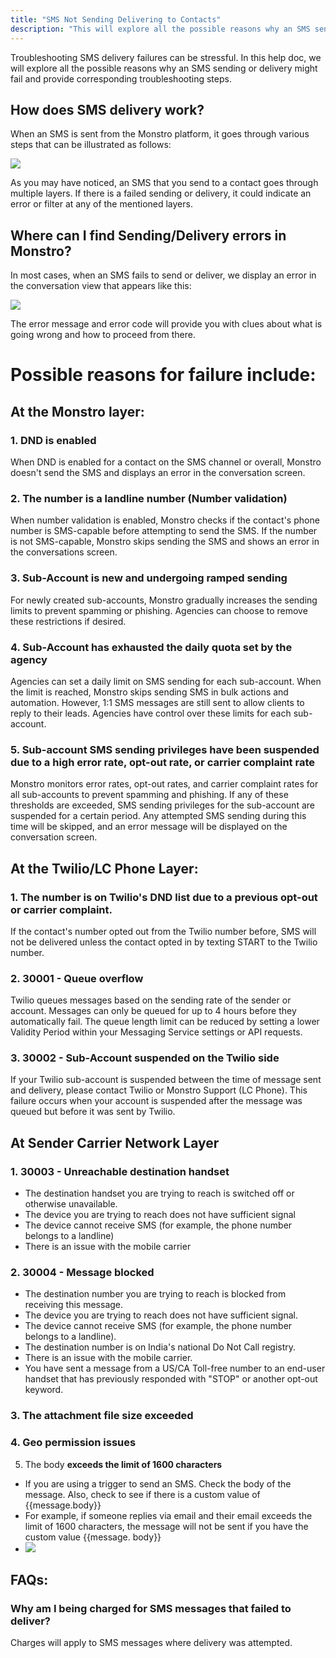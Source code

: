 ```yaml
---
title: "SMS Not Sending Delivering to Contacts"
description: "This will explore all the possible reasons why an SMS sending or delivery might fail and provide corresponding troubleshooting steps."
---
```


Troubleshooting SMS delivery failures can be stressful. In this help doc, we will explore all the possible reasons why an SMS sending or delivery might fail and provide corresponding troubleshooting steps.

## How does SMS delivery work?

When an SMS is sent from the Monstro platform, it goes through various steps that can be illustrated as follows:

![](https://s3.amazonaws.com/cdn.freshdesk.com/data/helpdesk/attachments/production/155001390704/original/gwuD0SeXygdW4us2dRbDWyU4SWLVAbg26Q.jpg?1687260143)

As you may have noticed, an SMS that you send to a contact goes through multiple layers. If there is a failed sending or delivery, it could indicate an error or filter at any of the mentioned layers.

## Where can I find Sending/Delivery errors in Monstro?

In most cases, when an SMS fails to send or deliver, we display an error in the conversation view that appears like this:

![](https://s3.amazonaws.com/cdn.freshdesk.com/data/helpdesk/attachments/production/155001398625/original/IHal9IeKAVI9LHTb1psfIXU-Mj1o7Fz3cw.png?1687264519)

The error message and error code will provide you with clues about what is going wrong and how to proceed from there.

# Possible reasons for failure include:  

## At the Monstro layer:

### 1. DND is enabled

When DND is enabled for a contact on the SMS channel or overall, Monstro doesn't send the SMS and displays an error in the conversation screen.

### 2. The number is a landline number (Number validation)

When number validation is enabled, Monstro checks if the contact's phone number is SMS-capable before attempting to send the SMS. If the number is not SMS-capable, Monstro skips sending the SMS and shows an error in the conversations screen.

### 3. Sub-Account is new and undergoing ramped sending

For newly created sub-accounts, Monstro gradually increases the sending limits to prevent spamming or phishing. Agencies can choose to remove these restrictions if desired.

### 4. Sub-Account has exhausted the daily quota set by the agency

Agencies can set a daily limit on SMS sending for each sub-account. When the limit is reached, Monstro skips sending SMS in bulk actions and automation. However, 1:1 SMS messages are still sent to allow clients to reply to their leads. Agencies have control over these limits for each sub-account.

### 5. Sub-account SMS sending privileges have been suspended due to a high error rate, opt-out rate, or carrier complaint rate

Monstro monitors error rates, opt-out rates, and carrier complaint rates for all sub-accounts to prevent spamming and phishing. If any of these thresholds are exceeded, SMS sending privileges for the sub-account are suspended for a certain period. Any attempted SMS sending during this time will be skipped, and an error message will be displayed on the conversation screen.

## At the Twilio/LC Phone Layer:

  

### 1. The number is on Twilio's DND list due to a previous opt-out or carrier complaint.

If the contact's number opted out from the Twilio number before, SMS will not be delivered unless the contact opted in by texting START to the Twilio number.

### 2. 30001 - Queue overflow

Twilio queues messages based on the sending rate of the sender or account. Messages can only be queued for up to 4 hours before they automatically fail. The queue length limit can be reduced by setting a lower Validity Period within your Messaging Service settings or API requests.

### 3. 30002 - Sub-Account suspended on the Twilio side

If your Twilio sub-account is suspended between the time of message sent and delivery, please contact Twilio or Monstro Support (LC Phone). This failure occurs when your account is suspended after the message was queued but before it was sent by Twilio.

## At Sender Carrier Network Layer

### 1. 30003 - Unreachable destination handset

-   The destination handset you are trying to reach is switched off or otherwise unavailable.
-   The device you are trying to reach does not have sufficient signal
-   The device cannot receive SMS (for example, the phone number belongs to a landline)
-   There is an issue with the mobile carrier

### 2. 30004 - Message blocked

-   The destination number you are trying to reach is blocked from receiving this message.
-   The device you are trying to reach does not have sufficient signal.
-   The device cannot receive SMS (for example, the phone number belongs to a landline).
-   The destination number is on India's national Do Not Call registry.
-   There is an issue with the mobile carrier.
-   You have sent a message from a US/CA Toll-free number to an end-user handset that has previously responded with "STOP" or another opt-out keyword.

### 3.  The attachment file size exceeded

### 4.  Geo permission issues

5. The body **exceeds the limit of 1600 characters**

-   If you are using a trigger to send an SMS. Check the body of the message. Also, check to see if there is a custom value of {{message.body}}  
-   For example, if someone replies via email and their email exceeds the limit of 1600 characters, the message will not be sent if you have the custom value {{message. body}}
-   ![](https://s3.amazonaws.com/cdn.freshdesk.com/data/helpdesk/attachments/production/48068091296/original/wUVrqsO1VOTGBDM2HeSLYYsiAsUY9OitDg.png?1604348154)

## FAQs:

### Why am I being charged for SMS messages that failed to deliver?

Charges will apply to SMS messages where delivery was attempted.